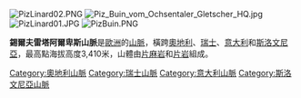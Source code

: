 {{coord|46|52|N|10|07|E|display=title}}

[[Image:PizLinard02.PNG|right]]
[[Image:Piz_Buin_vom_Ochsentaler_Gletscher_HQ.jpg|right]]
[[Image:PizLinard01.JPG|right]]
[[Image:PizBuin.PNG|right]]

'''錫爾夫雷塔阿爾卑斯山脈'''是[[歐洲|歐洲]]的[[山脈|山脈]]，橫跨[[奧地利|奧地利]]、[[瑞士|瑞士]]、[[意大利|意大利]]和[[斯洛文尼亞|斯洛文尼亞]]，最高點海拔高度3,410米，山體由[[片麻岩|片麻岩]]和[[片岩|片岩]]組成。

{{Authority control}}
{{Austria-geo-stub}}
{{Switzerland-geo-stub}}
{{Italy-geo-stub}}
{{Slovenia-geo-stub}}

[[Category:奧地利山脈|Category:奧地利山脈]]
[[Category:瑞士山脈|Category:瑞士山脈]]
[[Category:意大利山脈|Category:意大利山脈]]
[[Category:斯洛文尼亞山脈|Category:斯洛文尼亞山脈]]